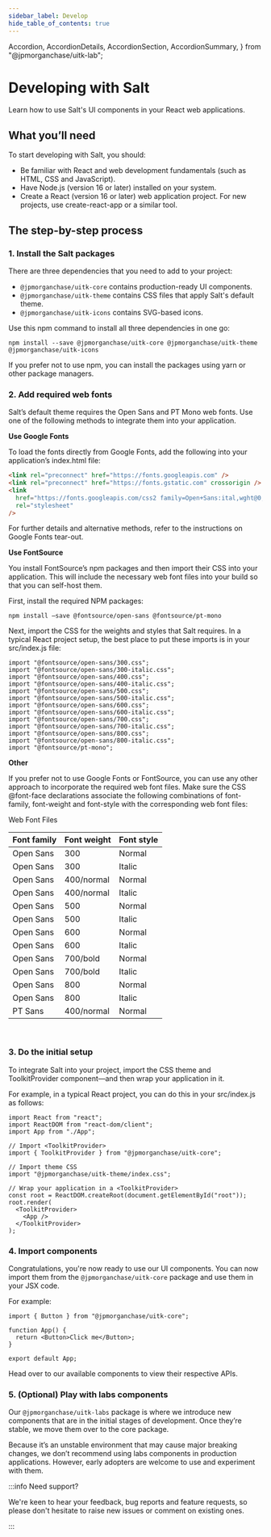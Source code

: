 ```yaml
---
sidebar_label: Develop
hide_table_of_contents: true
---
```


  Accordion,
  AccordionDetails,
  AccordionSection,
  AccordionSummary,
} from "@jpmorganchase/uitk-lab";

# Developing with Salt

<Content toc={toc}>

Learn how to use Salt's UI components in your React web applications.

## What you’ll need

To start developing with Salt, you should:

- Be familiar with React and web development fundamentals (such as HTML, CSS and JavaScript).
- Have Node.js (version 16 or later) installed on your system.
- Create a React (version 16 or later) web application project. For new projects, use create-react-app or a similar tool.

## The step-by-step process

### 1. Install the Salt packages

There are three dependencies that you need to add to your project:

- `@jpmorganchase/uitk-core` contains production-ready UI components.
- `@jpmorganchase/uitk-theme` contains CSS files that apply Salt's default theme.
- `@jpmorganchase/uitk-icons` contains SVG-based icons.

Use this npm command to install all three dependencies in one go:

```
npm install --save @jpmorganchase/uitk-core @jpmorganchase/uitk-theme @jpmorganchase/uitk-icons
```

If you prefer not to use npm, you can install the packages using yarn or other package managers.

### 2. Add required web fonts

Salt’s default theme requires the Open Sans and PT Mono web fonts. Use one of the following methods to integrate them into your application.

**Use Google Fonts**

To load the fonts directly from Google Fonts, add the following into your application’s index.html file:

```html
<link rel="preconnect" href="https://fonts.googleapis.com" />
<link rel="preconnect" href="https://fonts.gstatic.com" crossorigin />
<link
  href="https://fonts.googleapis.com/css2 family=Open+Sans:ital,wght@0,300;0,400;0,500;0,600;0,700;0,800;1,300;1,400;1,500;1,600;1,700;1,800&family=PT+Mono&display=swap"
  rel="stylesheet"
/>
```

For further details and alternative methods, refer to the instructions on Google Fonts tear-out.

**Use FontSource**

You install FontSource’s npm packages and then import their CSS into your application. This will include the necessary web font files into your build so that you can self-host them.

First, install the required NPM packages:

```
npm install –save @fontsource/open-sans @fontsource/pt-mono
```

Next, import the CSS for the weights and styles that Salt requires. In a typical React project setup, the best place to put these imports is in your src/index.js file:

```tsx
import "@fontsource/open-sans/300.css";
import "@fontsource/open-sans/300-italic.css";
import "@fontsource/open-sans/400.css";
import "@fontsource/open-sans/400-italic.css";
import "@fontsource/open-sans/500.css";
import "@fontsource/open-sans/500-italic.css";
import "@fontsource/open-sans/600.css";
import "@fontsource/open-sans/600-italic.css";
import "@fontsource/open-sans/700.css";
import "@fontsource/open-sans/700-italic.css";
import "@fontsource/open-sans/800.css";
import "@fontsource/open-sans/800-italic.css";
import "@fontsource/pt-mono";
```

**Other**

If you prefer not to use Google Fonts or FontSource, you can use any other approach to incorporate the required web font files. Make sure the CSS @font-face declarations associate the following combinations of font-family, font-weight and font-style with the corresponding web font files:

<Accordion>
  <AccordionSection id="web-font-files">
    <AccordionSummary>Web Font Files</AccordionSummary>
    <AccordionDetails>
      <table>
        <thead>
          <tr>
            <th>Font family</th>
            <th>Font weight</th>
            <th>Font style</th>
          </tr>
        </thead>
        <tbody>
          <tr>
            <td>Open Sans</td>
            <td>300</td>
            <td>Normal</td>
          </tr>
          <tr>
            <td>Open Sans</td>
            <td>300</td>
            <td>Italic</td>
          </tr>
          <tr>
            <td>Open Sans</td>
            <td>400/normal</td>
            <td>Normal</td>
          </tr>
          <tr>
            <td>Open Sans</td>
            <td>400/normal</td>
            <td>Italic</td>
          </tr>
          <tr>
            <td>Open Sans</td>
            <td>500</td>
            <td>Normal</td>
          </tr>
          <tr>
            <td>Open Sans</td>
            <td>500</td>
            <td>Italic</td>
          </tr>
          <tr>
            <td>Open Sans</td>
            <td>600</td>
            <td>Normal</td>
          </tr>
          <tr>
            <td>Open Sans</td>
            <td>600</td>
            <td>Italic</td>
          </tr>
          <tr>
            <td>Open Sans</td>
            <td>700/bold</td>
            <td>Normal</td>
          </tr>
          <tr>
            <td>Open Sans</td>
            <td>700/bold</td>
            <td>Italic</td>
          </tr>
          <tr>
            <td>Open Sans</td>
            <td>800</td>
            <td>Normal</td>
          </tr>
          <tr>
            <td>Open Sans</td>
            <td>800</td>
            <td>Italic</td>
          </tr>
          <tr>
            <td>PT Sans</td>
            <td>400/normal</td>
            <td>Normal</td>
          </tr>
        </tbody>
      </table>
    </AccordionDetails>
  </AccordionSection>
</Accordion>

<br />

### 3. Do the initial setup

To integrate Salt into your project, import the CSS theme and ToolkitProvider component—and then wrap your application in it.

For example, in a typical React project, you can do this in your src/index.js as follows:

```tsx
import React from "react";
import ReactDOM from "react-dom/client";
import App from "./App";

// Import <ToolkitProvider>
import { ToolkitProvider } from "@jpmorganchase/uitk-core";

// Import theme CSS
import "@jpmorganchase/uitk-theme/index.css";

// Wrap your application in a <ToolkitProvider>
const root = ReactDOM.createRoot(document.getElementById("root"));
root.render(
  <ToolkitProvider>
    <App />
  </ToolkitProvider>
);
```

### 4. Import components

Congratulations, you're now ready to use our UI components. You can now import them from the `@jpmorganchase/uitk-core` package and use them in your JSX code.

For example:

```tsx
import { Button } from "@jpmorganchase/uitk-core";

function App() {
  return <Button>Click me</Button>;
}

export default App;
```

Head over to our available components to view their respective APIs.

### 5. (Optional) Play with labs components

Our `@jpmorganchase/uitk-labs` package is where we introduce new components that are in the initial stages of development. Once they’re stable, we move them over to the core package.

Because it’s an unstable environment that may cause major breaking changes, we don’t recommend using labs components in production applications. However, early adopters are welcome to use and experiment with them.

:::info Need support?

We're keen to hear your feedback, bug reports and feature requests, so please don't hesitate to <Link to="/contributing">raise new issues or comment on existing ones</Link>.

:::

</Content>
